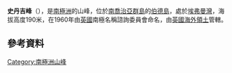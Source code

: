 {{coord|54|0|S|38|4|W|display=title}}

'''史丹吉峰'''（{{lang-en|Stejneger Peak}}），是[[南極洲|南極洲]]的山峰，位於[[南喬治亞群島|南喬治亞群島]]的[[伯德島_(南喬治亞群島)|伯德島]]，處於[[埃弗曼灣|埃弗曼灣]]，海拔高度190米，在1960年由[[英國|英國]]南極名稱諮詢委員會命名，由[[英國海外領土|英國海外領土]]管轄。

==參考資料==
{{usgs-gazetteer}}

{{Antarctica-geo-stub}}
[[Category:南極洲山峰|Category:南極洲山峰]]